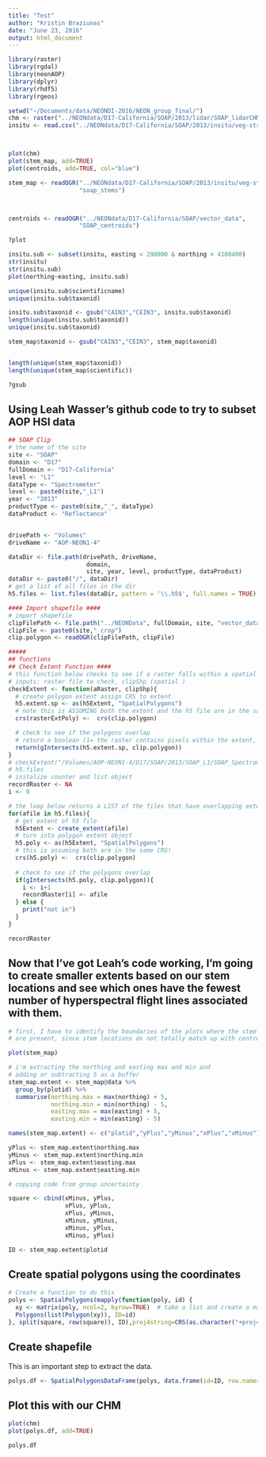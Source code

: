 ```yaml
---
title: "Test"
author: "Kristin Braziunas"
date: "June 23, 2016"
output: html_document
---
```


```r

library(raster)
library(rgdal)
library(neonAOP)
library(dplyr)
library(rhdf5)
library(rgeos)

```

```r

setwd("~/Documents/data/NEONDI-2016/NEON_group_final/")
chm <- raster("../NEONdata/D17-California/SOAP/2013/lidar/SOAP_lidarCHM.tif")
insitu <- read.csv("../NEONdata/D17-California/SOAP/2013/insitu/veg-structure/D17_2013_SOAP_vegStr.csv")



plot(chm)
plot(stem_map, add=TRUE)
plot(centroids, add=TRUE, col="blue")

stem_map <- readOGR("../NEONdata/D17-California/SOAP/2013/insitu/veg-structure",
                    "soap_stems")



centroids <- readOGR("../NEONdata/D17-California/SOAP/vector_data",
                    "SOAP_centroids")

?plot

insitu.sub <- subset(insitu, easting < 298000 & northing > 4100400)
str(insitu)
str(insitu.sub)
plot(northing~easting, insitu.sub)

unique(insitu.sub$scientificname)
unique(insitu.sub$taxonid)

insitu.sub$taxonid <- gsub("CAIN3","CEIN3", insitu.sub$taxonid)
length(unique(insitu.sub$taxonid))
unique(insitu.sub$taxonid)

stem_map$taxonid <- gsub("CAIN3","CEIN3", stem_map$taxonid)


length(unique(stem_map$taxonid))
length(unique(stem_map$scientific))

?gsub

```

## Using Leah Wasser's github code to try to subset AOP HSI data

```r

## SOAP Clip
# the name of the site
site <- "SOAP"
domain <- "D17"
fullDomain <- "D17-California"
level <- "L1"
dataType <- "Spectrometer"
level <- paste0(site,"_L1")
year <- "2013"
productType <- paste0(site,"_", dataType)
dataProduct <- "Reflectance"


drivePath <- "Volumes"
driveName <- "AOP-NEON1-4"

dataDir <- file.path(drivePath, driveName,
                      domain,
                      site, year, level, productType, dataProduct)
dataDir <- paste0("/", dataDir)
# get a list of all files in the dir
h5.files <- list.files(dataDir, pattern = '\\.h5$', full.names = TRUE)

#### Import shapefile ####
# import shapefile
clipFilePath <- file.path("../NEONData", fullDomain, site, "vector_data")
clipFile <- paste0(site,"_crop")
clip.polygon <- readOGR(clipFilePath, clipFile)

#####
## functions
## Check Extent Function ####
# this function below checks to see if a raster falls within a spatial extent
# inputs: raster file to check, clipShp (spatial )
checkExtent <- function(aRaster, clipShp){
  # create polygon extent assign CRS to extent 
  h5.extent.sp <- as(h5Extent, "SpatialPolygons")
  # note this is ASSUMING both the extent and the h5 file are in the same CRS
  crs(rasterExtPoly) <-  crs(clip.polygon)

  # check to see if the polygons overlap
  # return a boolean (1= the raster contains pixels within the extent, 0 it doesn't)
  return(gIntersects(h5.extent.sp, clip.polygon))
}
# checkExtent("/Volumes/AOP-NEON1-4/D17/SOAP/2013/SOAP_L1/SOAP_Spectrometer/Reflectance/NIS1_20130615_165533_atmcor.h5")
# h5.files
# initalize counter and list object
recordRaster <- NA
i <- 0

# the loop below returns a LIST of the files that have overlapping extent
for(afile in h5.files){
  # get extent of h5 file
  h5Extent <- create_extent(afile)
  # turn into polygon extent object
  h5.poly <- as(h5Extent, "SpatialPolygons")
  # this is assuming both are in the same CRS!
  crs(h5.poly) <-  crs(clip.polygon)
  
  # check to see if the polygons overlap
  if(gIntersects(h5.poly, clip.polygon)){
    i <- i+1
    recordRaster[i] <- afile
  } else {
    print("not in")
  }
}

recordRaster

```

## Now that I've got Leah's code working, I'm going to create smaller extents based on our stem locations and see which ones have the fewest number of hyperspectral flight lines associated with them.

```r

# first, I have to identify the boundaries of the plots where the stem locations
# are present, since stem locations do not totally match up with centroids

plot(stem_map)

# i'm extracting the northing and easting max and min and 
# adding or subtracting 5 as a buffer
stem_map.extent <- stem_map@data %>% 
  group_by(plotid) %>%
  summarise(northing.max = max(northing) + 5,
            northing.min = min(northing) - 5,
            easting.max = max(easting) + 5,
            easting.min = min(easting) - 5)

names(stem_map.extent) <- c("plotid","yPlus","yMinus","xPlus","xMinus")

yPlus <- stem_map.extent$northing.max
yMinus <- stem_map.extent$northing.min
xPlus <- stem_map.extent$easting.max
xMinus <- stem_map.extent$easting.min

# copying code from group uncertainty

square <- cbind(xMinus, yPlus, 
                xPlus, yPlus, 
                xPlus, yMinus, 
                xMinus, yMinus, 
                xMinus, yPlus,
                xMinus, yPlus)

ID <- stem_map.extent$plotid

```


## Create spatial polygons using the coordinates

```r

# Create a function to do this
polys <- SpatialPolygons(mapply(function(poly, id) {
  xy <- matrix(poly, ncol=2, byrow=TRUE)  # take a list and create a matrix
  Polygons(list(Polygon(xy)), ID=id)
}, split(square, row(square)), ID),proj4string=CRS(as.character("+proj=utm +zone=11 +datum=WGS84 +units=m +no_defs +ellps=WGS84 +towgs84=0,0,0")))

```

## Create shapefile

This is an important step to extract the data.

```r

polys.df <- SpatialPolygonsDataFrame(polys, data.frame(id=ID, row.names=ID))

```

## Plot this with our CHM

```r

plot(chm)
plot(polys.df, add=TRUE)

polys.df

```



